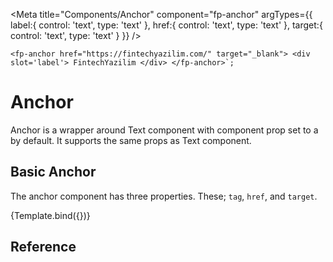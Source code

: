 
<Meta 
    title="Components/Anchor"
    component="fp-anchor"
    argTypes={{
        label:{
            control: 'text',
            type: 'text'
        },
        href:{
            control: 'text',
            type: 'text'
        },
        target:{
            control: 'text',
            type: 'text'
        }
    }}
/>

    <fp-anchor href="https://fintechyazilim.com/" target="_blank"> <div slot='label'> FintechYazilim </div> </fp-anchor>`; 

# Anchor

Anchor is a wrapper around Text component with component prop set to a by default. It supports the same props as Text component.

## Basic Anchor

The anchor component has three properties. These; `tag`, `href`, and `target`.

<Canvas isColumn>
    <Story name="Basic Usage">{Template.bind({})}</Story>
</Canvas>      

## Reference

<ArgsTable of="fp-anchor" />